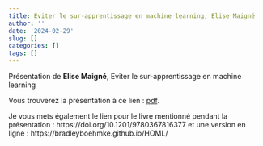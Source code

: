 ```yaml
---
title: Eviter le sur-apprentissage en machine learning, Elise Maigné
author: ''
date: '2024-02-29'
slug: []
categories: []
tags: []
---
```



Présentation de **Elise Maigné**, Eviter le sur-apprentissage en machine learning 
  
  
Vous trouverez la présentation à ce lien : [pdf](/diapos/2024_Eviter_surapprentissage_machinelearning.pdf).

Je vous mets également le lien pour le livre mentionné pendant la présentation : 
https://doi.org/10.1201/9780367816377 et une version en ligne : https://bradleyboehmke.github.io/HOML/